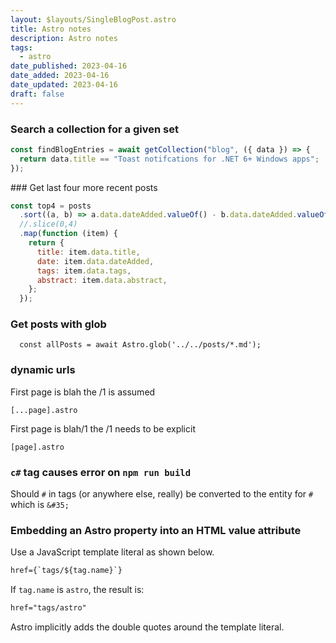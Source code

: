 ```yaml
---
layout: $layouts/SingleBlogPost.astro
title: Astro notes
description: Astro notes
tags:
  - astro
date_published: 2023-04-16
date_added: 2023-04-16
date_updated: 2023-04-16
draft: false
---
```



### Search a collection for a given set

```js
const findBlogEntries = await getCollection("blog", ({ data }) => {
  return data.title == "Toast notifcations for .NET 6+ Windows apps";
});
```

<Thumb />
### Get last four more recent posts

```js
const top4 = posts
  .sort((a, b) => a.data.dateAdded.valueOf() - b.data.dateAdded.valueOf())
  //.slice(0,4)
  .map(function (item) {
    return {
      title: item.data.title,
      date: item.data.dateAdded,
      tags: item.data.tags,
      abstract: item.data.abstract,
    };
  });
```

### Get posts with glob

```
  const allPosts = await Astro.glob('../../posts/*.md');
```

### dynamic urls

First page is blah the /1 is assumed

```
[...page].astro
```

First page is blah/1 the /1 needs to be explicit

```
[page].astro
```

### `c#` tag causes error on `npm run build`

Should `#` in tags (or anywhere else, really) be converted to the entity for `#` which is `&#35;`

### Embedding an Astro property into an HTML value attribute

Use a JavaScript template literal as shown below.

```html
href={`tags/${tag.name}`}
```

If `tag.name` is `astro`, the result is:

```html
href="tags/astro"
```

Astro implicitly adds the double quotes around the template literal.
